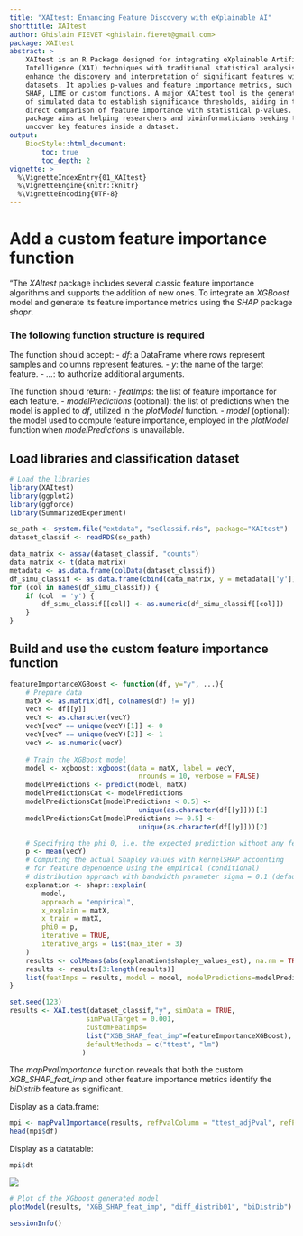 ```yaml
---
title: "XAItest: Enhancing Feature Discovery with eXplainable AI"
shorttitle: XAItest
author: Ghislain FIEVET <ghislain.fievet@gmail.com>
package: XAItest
abstract: >
    XAItest is an R Package designed for integrating eXplainable Artificial
    Intelligence (XAI) techniques with traditional statistical analysis to
    enhance the discovery and interpretation of significant features within
    datasets. It applies p-values and feature importance metrics, such as
    SHAP, LIME or custom functions. A major XAItest tool is the generation
    of simulated data to establish significance thresholds, aiding in the
    direct comparison of feature importance with statistical p-values. The
    package aims at helping researchers and bioinformaticians seeking to
    uncover key features inside a dataset.
output:
    BiocStyle::html_document:
        toc: true
        toc_depth: 2
vignette: >
  %\VignetteIndexEntry{01_XAItest}
  %\VignetteEngine{knitr::knitr}
  %\VignetteEncoding{UTF-8}
---
```


# Add a custom feature importance function
"The *XAItest* package includes several classic feature importance algorithms
and supports the addition of new ones. To integrate an *XGBoost* model and
generate its feature importance metrics using the *SHAP* package *shapr*. 

### The following function structure is required

The function should accept:
- *df*: a DataFrame where rows represent samples and columns represent
    features.
- *y*: the name of the target feature.
- *...*: to authorize additional arguments.

The function should return:
- *featImps*: the list of feature importance for each feature.
- *modelPredictions* (optional): the list of predictions when the model is
        applied to *df*, utilized in the *plotModel* function.
- *model* (optional): the model used to compute feature importance, employed
        in the *plotModel* function when *modelPredictions* is unavailable.


## Load libraries and classification dataset
```r
# Load the libraries
library(XAItest)
library(ggplot2)
library(ggforce)
library(SummarizedExperiment)
```

```r
se_path <- system.file("extdata", "seClassif.rds", package="XAItest")
dataset_classif <- readRDS(se_path)

data_matrix <- assay(dataset_classif, "counts")
data_matrix <- t(data_matrix)
metadata <- as.data.frame(colData(dataset_classif))
df_simu_classif <- as.data.frame(cbind(data_matrix, y = metadata[['y']]))
for (col in names(df_simu_classif)) {
    if (col != 'y') {
        df_simu_classif[[col]] <- as.numeric(df_simu_classif[[col]])
    }
}
```

## Build and use the custom feature importance function

```r
featureImportanceXGBoost <- function(df, y="y", ...){
    # Prepare data
    matX <- as.matrix(df[, colnames(df) != y])
    vecY <- df[[y]]
    vecY <- as.character(vecY)
    vecY[vecY == unique(vecY)[1]] <- 0
    vecY[vecY == unique(vecY)[2]] <- 1
    vecY <- as.numeric(vecY)
    
    # Train the XGBoost model
    model <- xgboost::xgboost(data = matX, label = vecY,
                                nrounds = 10, verbose = FALSE)
    modelPredictions <- predict(model, matX)
    modelPredictionsCat <- modelPredictions
    modelPredictionsCat[modelPredictions < 0.5] <-
                                unique(as.character(df[[y]]))[1]
    modelPredictionsCat[modelPredictions >= 0.5] <-
                                unique(as.character(df[[y]]))[2]

    # Specifying the phi_0, i.e. the expected prediction without any features
    p <- mean(vecY)
    # Computing the actual Shapley values with kernelSHAP accounting
    # for feature dependence using the empirical (conditional)
    # distribution approach with bandwidth parameter sigma = 0.1 (default)
    explanation <- shapr::explain(
        model,
        approach = "empirical",
        x_explain = matX,
        x_train = matX,
        phi0 = p,
        iterative = TRUE,
        iterative_args = list(max_iter = 3)
    )
    results <- colMeans(abs(explanation$shapley_values_est), na.rm = TRUE)
    results <- results[3:length(results)]
    list(featImps = results, model = model, modelPredictions=modelPredictionsCat)
}
```

```r
set.seed(123)
results <- XAI.test(dataset_classif,"y", simData = TRUE,
                   simPvalTarget = 0.001,
                   customFeatImps=
                   list("XGB_SHAP_feat_imp"=featureImportanceXGBoost),
                   defaultMethods = c("ttest", "lm")
                  )
```

The *mapPvalImportance* function reveals that both the custom
*XGB_SHAP_feat_imp* and other feature importance metrics identify the
*biDistrib* feature as significant.

Display as a data.frame:
```r
mpi <- mapPvalImportance(results, refPvalColumn = "ttest_adjPval", refPval = 0.001)
head(mpi$df)
```

Display as a datatable:
```r
mpi$dt
```
![ ](im/dt4.png)

```r
# Plot of the XGboost generated model
plotModel(results, "XGB_SHAP_feat_imp", "diff_distrib01", "biDistrib")
```

```r
sessionInfo()
```
